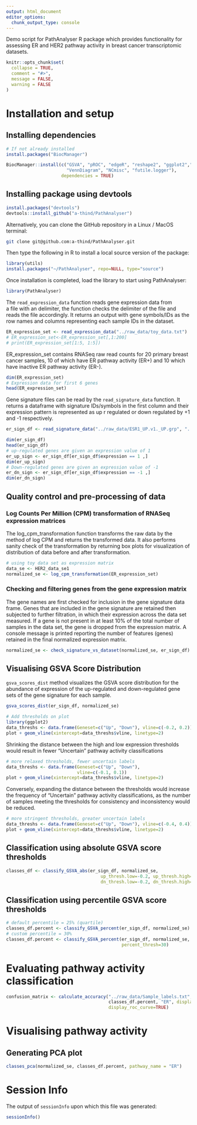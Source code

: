 ```yaml
---
output: html_document
editor_options: 
  chunk_output_type: console
---
```

Demo script for PathAnalyser R package which provides functionality for assessing ER and HER2 pathway activity
in breast cancer transcriptomic datasets.
 
```r
knitr::opts_chunk$set(
  collapse = TRUE,
  comment = "#>",
  message = FALSE,
  warning = FALSE
)
```

# Installation and setup
## Installing dependencies

```r
# If not already installed
install.packages("BiocManager")

BiocManager::install(c("GSVA", "pROC", "edgeR", "reshape2", "ggplot2","limma", 
                       "VennDiagram", "NCmisc", "futile.logger"), 
                     dependencies = TRUE)

```
## Installing package using devtools

```r
install.packages("devtools")
devtools::install_github("a-thind/PathAnalyser")
```

Alternatively, you can clone the GitHub repository in a Linux / MacOS terminal:
```bash
git clone git@github.com:a-thind/PathAnalyser.git
```

Then type the following in R to install a local source version of the package:

```r
library(utils)
install.packages("~/PathAnalyser", repo=NULL, type="source")
```

Once installation is completed, load the library to start using PathAnalyser:
```r
library(PathAnalyser)
```


The `read_expression_data` function reads gene expression data from  
a file with an delimiter, the function checks the delimiter of the
file and reads the file accordingly. It returns an output with gene symbols/IDs as the row names and columns representing each sample 
IDs in the dataset.
```r
ER_expression_set <- read_expression_data("../raw_data/toy_data.txt")
# ER_expression_set<-ER_expression_set[,1:200]
# print(ER_expression_set[1:5, 1:5])
```

ER_expression_set contains RNASeq raw read counts for 20 primary 
breast cancer samples, 10 of which have ER pathway activity (ER+) and 10 which 
have inactive ER pathway activity (ER-).

```r
dim(ER_expression_set)
# Expression data for first 6 genes
head(ER_expression_set)
```

Gene signature files can be read by the `read_signature_data` function. It returns a dataframe with signature IDs/symbols in the
first column and their expression pattern is represented as up r
regulated or down regulated by +1 and -1 respectively.

```r
er_sign_df <- read_signature_data("../raw_data/ESR1_UP.v1._UP.grp", "../raw_data/ESR1_DN.v1_DN.grp")

dim(er_sign_df)
head(er_sign_df)
# up-regulated genes are given an expression value of 1
er_up_sign <- er_sign_df[er_sign_df$expression == 1 ,]
dim(er_up_sign)
# Down-regulated genes are given an expression value of -1
er_dn_sign <- er_sign_df[er_sign_df$expression == -1 ,]
dim(er_dn_sign)

```

## Quality control and pre-processing of data
### Log Counts Per Million (CPM) transformation of RNASeq expression matrices
The log_cpm_transformation function transforms the raw data by the method of log 
CPM and returns the transformed data. It also performs sanity check of the 
transformation by returning box plots for visualization of distribution of data 
before and after transformation.

```r
# using toy data set as expression matrix
data_se <- HER2_data_se1 
normalized_se <- log_cpm_transformation(ER_expression_set)
```

### Checking and filtering genes from the gene expression matrix
The gene names are first checked for inclusion in the gene signature data frame.
Genes that are included in the gene signature are retained then subjected to 
further filtration, in which their expression across the data set measured. If 
a gene is not present in at least 10% of the total number of samples in the 
data set, the gene is dropped from the expression matrix. A console message is
printed reporting the number of features (genes) retained in the final 
normalized expression matrix.
```r
normalized_se <- check_signature_vs_dataset(normalized_se, er_sign_df)
```

## Visualising GSVA Score Distribution
 `gsva_scores_dist` method  visualizes the GSVA score 
distribution for the abundance of expression of the up-regulated and 
down-regulated gene sets of the gene signature for each sample. 
```r
gsva_scores_dist(er_sign_df, normalized_se)

# Add thresholds on plot
library(ggplot2)
data_threshs <- data.frame(Geneset=c("Up", "Down"), vline=c(-0.2, 0.2))
plot + geom_vline(xintercept=data_threshs$vline, linetype=2)
```

Shrinking the distance between the high and low expression thresholds would 
result in fewer "Uncertain" pathway activity classifications 

```r
# more relaxed thresholds, fewer uncertain labels
data_threshs <- data.frame(Geneset=c("Up", "Down"), 
                           vline=c(-0.1, 0.1))
plot + geom_vline(xintercept=data_threshs$vline, linetype=2)
```

Conversely, expanding the distance between the thresholds would increase the 
frequency of "Uncertain" pathway activity classifications, as the number of samples
meeting the thresholds for consistency and inconsistency would be reduced.

```r
# more stringent thresholds, greater uncertain labels
data_threshs <- data.frame(Geneset=c("Up", "Down"), vline=c(-0.4, 0.4))
plot + geom_vline(xintercept=data_threshs$vline, linetype=2)
```

## Classification using absolute GSVA score thresholds

```r
classes_df <- classify_GSVA_abs(er_sign_df, normalized_se, 
                                    up_thresh.low=-0.2, up_thresh.high=0.2, 
                                    dn_thresh.low=-0.2, dn_thresh.high=0.2)
```

## Classification using percentile GSVA score thresholds

```r
# default percentile = 25% (quartile)
classes_df.percent <- classify_GSVA_percent(er_sign_df, normalized_se)
# custom percentile = 30%
classes_df.percent <- classify_GSVA_percent(er_sign_df, normalized_se, 
                                            percent_thresh=30)
```

# Evaluating pathway activity classification


```r
confusion_matrix <- calculate_accuracy("../raw_data/Sample_labels.txt", 
                                       classes_df.percent, "ER", display_statistics=TRUE, 
                                       display_roc_curve=TRUE)
```

# Visualising pathway activity

## Generating PCA plot
```r
classes_pca(normalized_se, classes_df.percent, pathway_name = "ER")
```

# Session Info
The output of `sessionInfo` upon which this file was generated:
```r
sessionInfo()
```

